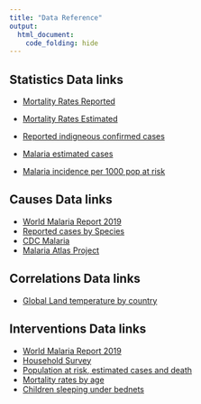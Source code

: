 ```yaml
---
title: "Data Reference"
output:
  html_document:
    code_folding: hide
---
```


<style type="text/css">

h1.title {
  
  text-align: center
}

</style>



## Statistics Data links

* [Mortality Rates Reported](https://apps.who.int/gho/athena/data/GHO/MALARIA001.html?profile=ztable&filter=COUNTRY:*)


* [Mortality Rates Estimated](https://apps.who.int/gho/athena/data/GHO/MALARIA003.html?profile=ztable&filter=COUNTRY:*)


* [Reported indigneous confirmed cases](https://apps.who.int/gho/athena/data/GHO/WHS3_48.html?profile=ztable&filter=COUNTRY:*)


* [Malaria estimated cases](https://apps.who.int/gho/athena/data/GHO/MALARIA002.html?profile=ztable&filter=COUNTRY:*)


* [Malaria incidence per 1000 pop at risk](https://apps.who.int/gho/athena/data/GHO/SDGMALARIA.html?profile=ztable&filter=COUNTRY:*;REGION:*)



## Causes Data links
* [World Malaria Report 2019](https://www.who.int/publications/i/item/9789241565721)
* [Reported cases by Species](data/reported_cases_by_species.xls)
* [CDC Malaria](https://www.cdc.gov/malaria/about/biology/index.html#tabs-1-6)
* [Malaria Atlas Project](https://cran.r-project.org/web/packages/malariaAtlas/vignettes/overview.html)

## Correlations Data links
* [Global Land temperature by country](data/GlobalLandTemperaturesByCountry.csv)

## Interventions Data links
* [World Malaria Report 2019](https://www.who.int/publications/i/item/9789241565721)
* [Household Survey](data/household_survey_STAT.xls)
* [Population at risk, estimated cases and death](data/population_at_risk_estimated_cases_deaths.xls)
* [Mortality rates by age](https://ourworldindata.org/grapher/malaria-death-rates-by-age)
* [Children sleeping under bednets](https://ourworldindata.org/grapher/children-sleeping-under-treated-bednet?region=World)


